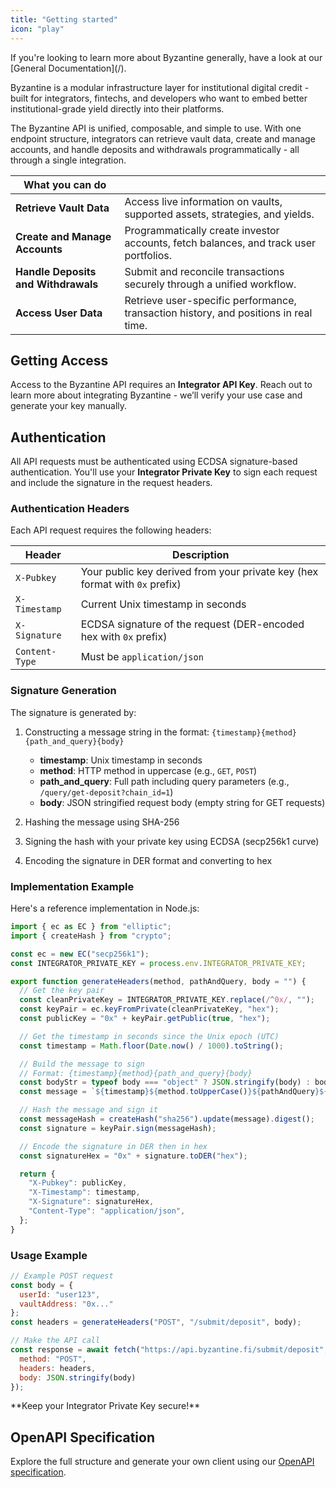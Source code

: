 ```yaml
---
title: "Getting started"
icon: "play"
---
```


<Note>
  If you're looking to learn more about Byzantine generally, have a look at our [General Documentation](/).
</Note>

Byzantine is a modular infrastructure layer for institutional digital credit - built for integrators, fintechs, and developers who want to embed better institutional-grade yield directly into their platforms.

The Byzantine API is unified, composable, and simple to use. With one endpoint structure, integrators can retrieve vault data, create and manage accounts, and handle deposits and withdrawals programmatically - all through a single integration.

| **What you can do**                 |                                                                                       |
| ----------------------------------- | ------------------------------------------------------------------------------------- |
| **Retrieve Vault Data**             | Access live information on vaults, supported assets, strategies, and yields.          |
| **Create and Manage Accounts**      | Programmatically create investor accounts, fetch balances, and track user portfolios. |
| **Handle Deposits and Withdrawals** | Submit and reconcile transactions securely through a unified workflow.                |
| **Access User Data**                | Retrieve user-specific performance, transaction history, and positions in real time.  |

## Getting Access

Access to the Byzantine API requires an **Integrator API Key**. Reach out to learn more about integrating Byzantine - we’ll verify your use case and generate your key manually.

<Card title="Get in touch →" icon="envelope" iconType="solid" horizontal href="mailto:info@byzantine.fi">
  
</Card>

## Authentication

All API requests must be authenticated using ECDSA signature-based authentication. You'll use your **Integrator Private Key** to sign each request and include the signature in the request headers.

### Authentication Headers

Each API request requires the following headers:

| Header | Description |
| --- | --- |
| `X-Pubkey` | Your public key derived from your private key (hex format with `0x` prefix) |
| `X-Timestamp` | Current Unix timestamp in seconds |
| `X-Signature` | ECDSA signature of the request (DER-encoded hex with `0x` prefix) |
| `Content-Type` | Must be `application/json` |

### Signature Generation

The signature is generated by:

1. Constructing a message string in the format: `{timestamp}{method}{path_and_query}{body}`
   - **timestamp**: Unix timestamp in seconds
   - **method**: HTTP method in uppercase (e.g., `GET`, `POST`)
   - **path_and_query**: Full path including query parameters (e.g., `/query/get-deposit?chain_id=1`)
   - **body**: JSON stringified request body (empty string for GET requests)

2. Hashing the message using SHA-256

3. Signing the hash with your private key using ECDSA (secp256k1 curve)

4. Encoding the signature in DER format and converting to hex

### Implementation Example

Here's a reference implementation in Node.js:

```javascript
import { ec as EC } from "elliptic";
import { createHash } from "crypto";

const ec = new EC("secp256k1");
const INTEGRATOR_PRIVATE_KEY = process.env.INTEGRATOR_PRIVATE_KEY;

export function generateHeaders(method, pathAndQuery, body = "") {
  // Get the key pair
  const cleanPrivateKey = INTEGRATOR_PRIVATE_KEY.replace(/^0x/, "");
  const keyPair = ec.keyFromPrivate(cleanPrivateKey, "hex");
  const publicKey = "0x" + keyPair.getPublic(true, "hex");

  // Get the timestamp in seconds since the Unix epoch (UTC)
  const timestamp = Math.floor(Date.now() / 1000).toString();

  // Build the message to sign
  // Format: {timestamp}{method}{path_and_query}{body}
  const bodyStr = typeof body === "object" ? JSON.stringify(body) : body;
  const message = `${timestamp}${method.toUpperCase()}${pathAndQuery}${bodyStr}`;

  // Hash the message and sign it
  const messageHash = createHash("sha256").update(message).digest();
  const signature = keyPair.sign(messageHash);

  // Encode the signature in DER then in hex
  const signatureHex = "0x" + signature.toDER("hex");

  return {
    "X-Pubkey": publicKey,
    "X-Timestamp": timestamp,
    "X-Signature": signatureHex,
    "Content-Type": "application/json",
  };
}
```

### Usage Example

```javascript
// Example POST request
const body = {
  userId: "user123",
  vaultAddress: "0x..."
};
const headers = generateHeaders("POST", "/submit/deposit", body);

// Make the API call
const response = await fetch("https://api.byzantine.fi/submit/deposit", {
  method: "POST",
  headers: headers,
  body: JSON.stringify(body)
});
```

<Warning>
  **Keep your Integrator Private Key secure!** 
</Warning>


## OpenAPI Specification

Explore the full structure and generate your own client using our [OpenAPI specification](http://docs.byzantine.fi/api-reference/openapi-integrator.json).